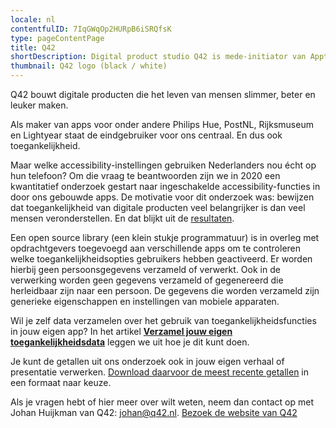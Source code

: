 ```yaml
---
locale: nl
contentfulID: 7IqGWqOp2HURpB6iSRQfsK
type: pageContentPage
title: Q42
shortDescription: Digital product studio Q42 is mede-initiator van Appt.org en maakt de library voor het meten van toegankelijkheidsfuncties in apps.
thumbnail: Q42 logo (black / white)
---
```


Q42 bouwt digitale producten die het leven van mensen slimmer, beter en leuker maken.

Als maker van apps voor onder andere Philips Hue, PostNL, Rijksmuseum en Lightyear staat de eindgebruiker voor ons centraal. En dus ook toegankelijkheid. 

Maar welke accessibility-instellingen gebruiken Nederlanders nou écht op hun telefoon? Om die vraag te beantwoorden zijn we in 2020 een kwantitatief onderzoek gestart naar ingeschakelde accessibility-­functies in door ons gebouwde apps. De motivatie voor dit onderzoek was: bewijzen dat toegankelijkheid van digitale producten veel belangrijker is dan veel mensen veronderstellen. En dat blijkt uit de [resultaten](/en/stats).

Een open source library (een klein stukje programmatuur) is in overleg met opdrachtgevers toegevoegd aan verschillende apps om te controleren welke toegankelijkheidsopties gebruikers hebben geactiveerd. Er worden hierbij geen persoonsgegevens verzameld of verwerkt. Ook in de verwerking worden geen gegevens verzameld of gegenereerd die herleidbaar zijn naar een persoon. De gegevens die worden verzameld zijn generieke eigenschappen en instellingen van mobiele apparaten.  

Wil je zelf data verzamelen over het gebruik van toegankelijkheidsfuncties in jouw eigen app? In het artikel [**Verzamel jouw eigen toegankelijkheidsdata**](/en/articles/gather-your-own-accessibility-data) leggen we uit hoe je dit kunt doen.

Je kunt de getallen uit ons onderzoek ook in jouw eigen verhaal of presentatie verwerken. [Download daarvoor de meest recente getallen](/nl/stats/download-stats) in een formaat naar keuze.

Als je vragen hebt of hier meer over wilt weten, neem dan contact op met Johan Huijkman van Q42: [johan@q42.nl](mailto:johan@q42.nl).
[Bezoek de website van Q42](https://q42.nl/)